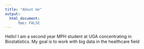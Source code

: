 ```yaml
---
title: "About me"
output: 
  html_document:
      toc: FALSE
---
```


Hello! I am a second year MPH student at UGA concentrating in Biostatistics.  My goal is to work with big data in the healthcare field
